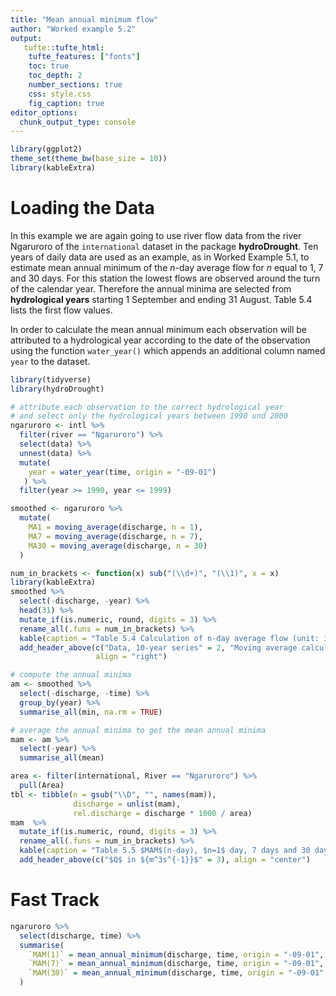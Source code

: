 ```yaml
---
title: "Mean annual minimum flow"
author: "Worked example 5.2"
output: 
   tufte::tufte_html:
    tufte_features: ["fonts"]
    toc: true
    toc_depth: 2
    number_sections: true
    css: style.css
    fig_caption: true
editor_options: 
  chunk_output_type: console
---
```


```r
library(ggplot2)
theme_set(theme_bw(base_size = 10))
library(kableExtra)
```


# Loading the Data

In this example we are again going to use river flow data from the river Ngaruroro of the `international` dataset in the package **hydroDrought**. 
Ten years of daily data are used as an example, as in Worked Example 5.1, to estimate mean annual minimum of the $n$-day average flow for $n$ equal to 1, 7 and 30 days. For this station the lowest flows are observed around the turn of the calendar year. Therefore the annual minima are selected from **hydrological years** starting 1 September and ending 31 August. Table 5.4 lists the first flow values. 
<!-- The first two columns show the date and the corresponding flow value, Q. -->

In order to calculate the mean annual minimum each observation will be attributed to a hydrological year according to the date of the observation using the function `water_year()` which appends an additional column named `year` to the dataset. 

```r
library(tidyverse)
library(hydroDrought)

# attribute each observation to the correct hydrological year
# and select only the hydrological years between 1990 und 2000
ngaruroro <- intl %>%
  filter(river == "Ngaruroro") %>%
  select(data) %>%
  unnest(data) %>%
  mutate(
    year = water_year(time, origin = "-09-01")
   ) %>%
  filter(year >= 1990, year <= 1999)

smoothed <- ngaruroro %>%
  mutate(
    MA1 = moving_average(discharge, n = 1),
    MA7 = moving_average(discharge, n = 7),
    MA30 = moving_average(discharge, n = 30)
  )
```

```r
num_in_brackets <- function(x) sub("(\\d+)", "(\\1)", x = x)
library(kableExtra)
smoothed %>%
  select(-discharge, -year) %>%
  head(31) %>%
  mutate_if(is.numeric, round, digits = 3) %>%
  rename_all(.funs = num_in_brackets) %>%
  kable(caption = "Table 5.4 Calculation of n-day average flow (unit: in m<sup>3</sup>s<sup>-1</sup>), River Ngaruroro at Kuripapango, NZ. ") %>%
  add_header_above(c("Data, 10-year series" = 2, "Moving average calculation" = 2), 
                   align = "right")
```


```r
# compute the annual minima
am <- smoothed %>%
  select(-discharge, -time) %>%
  group_by(year) %>%
  summarise_all(min, na.rm = TRUE)

# average the annual minima to get the mean annual minima
mam <- am %>% 
  select(-year) %>%
  summarise_all(mean)
```

```r
area <- filter(international, River == "Ngaruroro") %>%
  pull(Area)
tbl <- tibble(n = gsub("\\D", "", names(mam)),
              discharge = unlist(mam), 
              rel.discharge = discharge * 1000 / area) 
mam  %>%
  mutate_if(is.numeric, round, digits = 3) %>%
  rename_all(.funs = num_in_brackets) %>%
  kable(caption = "Table 5.5 $MAM$(n-day), $n=1$ day, 7 days and 30 days") %>%
  add_header_above(c("$Q$ in ${m^3s^{-1}}$" = 3), align = "center")
```

# Fast Track

```r
ngaruroro %>% 
  select(discharge, time) %>%
  summarise(
    `MAM(1)` = mean_annual_minimum(discharge, time, origin = "-09-01", n = 1),
    `MAM(7)` = mean_annual_minimum(discharge, time, origin = "-09-01", n = 7),
    `MAM(30)` = mean_annual_minimum(discharge, time, origin = "-09-01", n = 30)
  )
```

